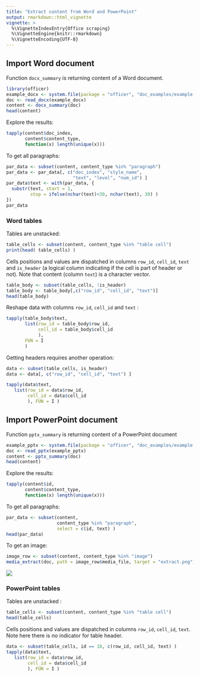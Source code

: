 ```yaml
---
title: "Extract content from Word and PowerPoint"
output: rmarkdown::html_vignette
vignette: >
  %\VignetteIndexEntry{Office scraping}
  %\VignetteEngine{knitr::rmarkdown}
  %\VignetteEncoding{UTF-8}
---
```



## Import Word document

Function `docx_summary` is returning content of a Word document. 

```r
library(officer)
example_docx <- system.file(package = "officer", "doc_examples/example.docx")
doc <- read_docx(example_docx)
content <- docx_summary(doc)
head(content)
```

Explore the results:

```r
tapply(content$doc_index, 
       content$content_type, 
       function(x) length(unique(x)))
```

To get all paragraphs: 

```r
par_data <- subset(content, content_type %in% "paragraph") 
par_data <- par_data[, c("doc_index", "style_name", 
                         "text", "level", "num_id") ]
par_data$text <- with(par_data, {
  substr(text, start = 1, 
         stop = ifelse(nchar(text)<30, nchar(text), 30) )
})
par_data
```

### Word tables

Tables are unstacked:

```r
table_cells <- subset(content, content_type %in% "table cell")
print(head( table_cells) )
```

Cells positions and values are dispatched in columns `row_id`, `cell_id`, `text` and `is_header` (a logical column indicating if the cell is part of header or not). Note that content (column `text`) is a character vector.

```r
table_body <- subset(table_cells, !is_header)
table_body <- table_body[,c("row_id", "cell_id", "text")]
head(table_body)
```

Reshape data with columns `row_id`, `cell_id` and `text` :

```r
tapply(table_body$text, 
       list(row_id = table_body$row_id, 
            cell_id = table_body$cell_id
            ), 
       FUN = I
       )
```

Getting headers requires another operation:

```r
data <- subset(table_cells, is_header) 
data <- data[, c("row_id", "cell_id", "text") ] 

tapply(data$text, 
   list(row_id = data$row_id, 
        cell_id = data$cell_id
        ), FUN = I )
```








## Import PowerPoint document


Function `pptx_summary` is returning content of a PowerPoint document 

```r
example_pptx <- system.file(package = "officer", "doc_examples/example.pptx")
doc <- read_pptx(example_pptx)
content <- pptx_summary(doc)
head(content)
```

Explore the results:

```r
tapply(content$id, 
       content$content_type, 
       function(x) length(unique(x)))
```

To get all paragraphs: 

```r
par_data <- subset(content, 
                   content_type %in% "paragraph", 
                   select = c(id, text) )
head(par_data)
```

To get an image:

```r
image_row <- subset(content, content_type %in% "image")
media_extract(doc, path = image_row$media_file, target = "extract.png")
```

![](extract.png)

### PowerPoint tables

Tables are unstacked : 

```r
table_cells <- subset(content, content_type %in% "table cell")
head(table_cells)
```

Cells positions and values are dispatched in columns `row_id`, `cell_id`, `text`. Note here there is no indicator for table header.

```r
data <- subset(table_cells, id == 18, c(row_id, cell_id, text) )
tapply(data$text, 
   list(row_id = data$row_id, 
        cell_id = data$cell_id
        ), FUN = I )
```


